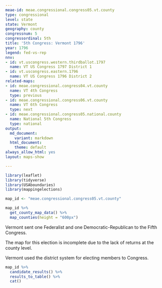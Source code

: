 ```yaml
---
meae-id: meae.congressional.congress05.vt.county
type: congressional
level: state
state: Vermont
geography: county
congressnum: 5
congressordinal: 5th
title: '5th Congress: Vermont 1796'
year: 1796
legend: fed-vs-rep
nnv:
- id: vt.uscongress.western.thirdballot.1797
  name: VT US Congress 1797 District 1
- id: vt.uscongress.eastern.1796
  name: VT US Congress 1796 District 2
related-maps:
- id: meae.congressional.congress04.vt.county
  name: VT 4th Congress
  type: previous
- id: meae.congressional.congress06.vt.county
  name: VT 6th Congress
  type: next
- id: meae.congressional.congress05.national.county
  name: National 5th Congress
  type: national
output:
  md_document:
    variant: markdown
  html_document:
    theme: default
always_allow_html: yes
layout: maps-show

---
```


```r
library(leaflet)
library(tidyverse)
library(USAboundaries)
library(mappingelections)

map_id <- "meae.congressional.congress05.vt.county"
```

<div class="map">

```r
map_id %>%
  get_county_map_data() %>%
  map_counties(height = "600px")
```

</div>

Vermont sent one Federalist and one Democratic-Republican to the Fifth Congress.

The map for this election is incomplete due to the lack of returns at the county level.

Vermont used the district system for electing members to Congress.

<div class="results-table">

```r
map_id %>%
  candidate_results() %>%
  results_to_table() %>%
  cat()
```

</div>

